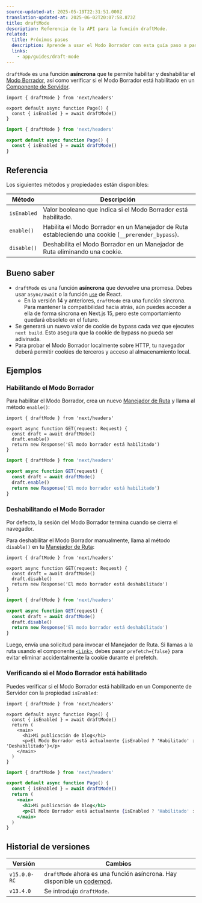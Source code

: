 ```yaml
---
source-updated-at: 2025-05-19T22:31:51.000Z
translation-updated-at: 2025-06-02T20:07:58.873Z
title: draftMode
description: Referencia de la API para la función draftMode.
related:
  title: Próximos pasos
  description: Aprende a usar el Modo Borrador con esta guía paso a paso.
  links:
    - app/guides/draft-mode
---
```


`draftMode` es una función **asíncrona** que te permite habilitar y deshabilitar el [Modo Borrador](/docs/app/guides/draft-mode), así como verificar si el Modo Borrador está habilitado en un [Componente de Servidor](/docs/app/getting-started/server-and-client-components).

```tsx filename="app/page.ts" switcher
import { draftMode } from 'next/headers'

export default async function Page() {
  const { isEnabled } = await draftMode()
}
```

```jsx filename="app/page.js" switcher
import { draftMode } from 'next/headers'

export default async function Page() {
  const { isEnabled } = await draftMode()
}
```

## Referencia

Los siguientes métodos y propiedades están disponibles:

| Método      | Descripción                                                                       |
| ----------- | --------------------------------------------------------------------------------- |
| `isEnabled` | Valor booleano que indica si el Modo Borrador está habilitado.                    |
| `enable()`  | Habilita el Modo Borrador en un Manejador de Ruta estableciendo una cookie (`__prerender_bypass`). |
| `disable()` | Deshabilita el Modo Borrador en un Manejador de Ruta eliminando una cookie.       |

## Bueno saber

- `draftMode` es una función **asíncrona** que devuelve una promesa. Debes usar `async/await` o la función [`use`](https://react.dev/reference/react/use) de React.
  - En la versión 14 y anteriores, `draftMode` era una función síncrona. Para mantener la compatibilidad hacia atrás, aún puedes acceder a ella de forma síncrona en Next.js 15, pero este comportamiento quedará obsoleto en el futuro.
- Se generará un nuevo valor de cookie de bypass cada vez que ejecutes `next build`. Esto asegura que la cookie de bypass no pueda ser adivinada.
- Para probar el Modo Borrador localmente sobre HTTP, tu navegador deberá permitir cookies de terceros y acceso al almacenamiento local.

## Ejemplos

### Habilitando el Modo Borrador

Para habilitar el Modo Borrador, crea un nuevo [Manejador de Ruta](/docs/app/building-your-application/routing/route-handlers) y llama al método `enable()`:

```tsx filename="app/draft/route.ts" switcher
import { draftMode } from 'next/headers'

export async function GET(request: Request) {
  const draft = await draftMode()
  draft.enable()
  return new Response('El modo borrador está habilitado')
}
```

```js filename="app/draft/route.js" switcher
import { draftMode } from 'next/headers'

export async function GET(request) {
  const draft = await draftMode()
  draft.enable()
  return new Response('El modo borrador está habilitado')
}
```

### Deshabilitando el Modo Borrador

Por defecto, la sesión del Modo Borrador termina cuando se cierra el navegador.

Para deshabilitar el Modo Borrador manualmente, llama al método `disable()` en tu [Manejador de Ruta](/docs/app/building-your-application/routing/route-handlers):

```tsx filename="app/draft/route.ts" switcher
import { draftMode } from 'next/headers'

export async function GET(request: Request) {
  const draft = await draftMode()
  draft.disable()
  return new Response('El modo borrador está deshabilitado')
}
```

```js filename="app/draft/route.js" switcher
import { draftMode } from 'next/headers'

export async function GET(request) {
  const draft = await draftMode()
  draft.disable()
  return new Response('El modo borrador está deshabilitado')
}
```

Luego, envía una solicitud para invocar el Manejador de Ruta. Si llamas a la ruta usando el componente [`<Link>`](/docs/app/api-reference/components/link), debes pasar `prefetch={false}` para evitar eliminar accidentalmente la cookie durante el prefetch.

### Verificando si el Modo Borrador está habilitado

Puedes verificar si el Modo Borrador está habilitado en un Componente de Servidor con la propiedad `isEnabled`:

```tsx filename="app/page.ts" switcher
import { draftMode } from 'next/headers'

export default async function Page() {
  const { isEnabled } = await draftMode()
  return (
    <main>
      <h1>Mi publicación de blog</h1>
      <p>El Modo Borrador está actualmente {isEnabled ? 'Habilitado' : 'Deshabilitado'}</p>
    </main>
  )
}
```

```jsx filename="app/page.js" switcher
import { draftMode } from 'next/headers'

export default async function Page() {
  const { isEnabled } = await draftMode()
  return (
    <main>
      <h1>Mi publicación de blog</h1>
      <p>El Modo Borrador está actualmente {isEnabled ? 'Habilitado' : 'Deshabilitado'}</p>
    </main>
  )
}
```

## Historial de versiones

| Versión      | Cambios                                                                                                  |
| ------------ | -------------------------------------------------------------------------------------------------------- |
| `v15.0.0-RC` | `draftMode` ahora es una función asíncrona. Hay disponible un [codemod](/docs/app/guides/upgrading/codemods#150). |
| `v13.4.0`    | Se introdujo `draftMode`.                                                                                |